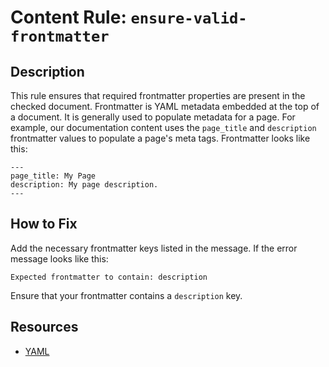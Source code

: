 # Content Rule: `ensure-valid-frontmatter`

## Description

This rule ensures that required frontmatter properties are present in the checked document. Frontmatter is YAML metadata embedded at the top of a document. It is generally used to populate metadata for a page. For example, our documentation content uses the `page_title` and `description` frontmatter values to populate a page's meta tags. Frontmatter looks like this:

```
---
page_title: My Page
description: My page description.
---
```

## How to Fix

Add the necessary frontmatter keys listed in the message. If the error message looks like this:

```
Expected frontmatter to contain: description
```

Ensure that your frontmatter contains a `description` key.

## Resources

- [YAML](https://yaml.org/)
